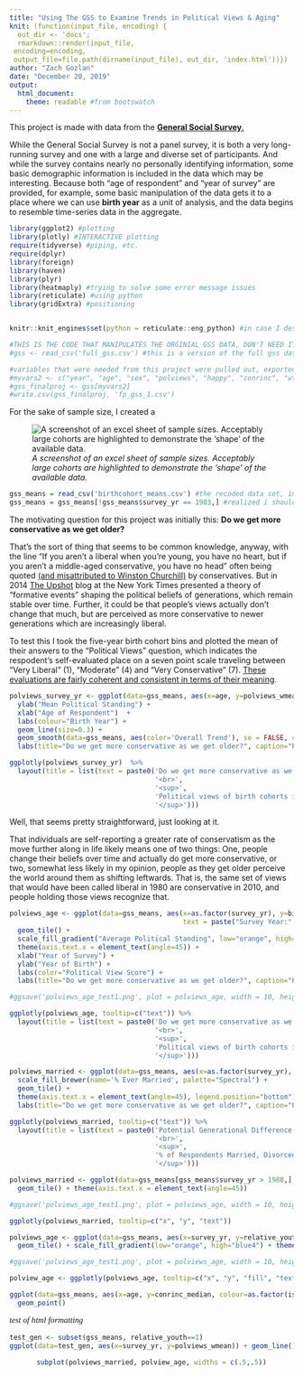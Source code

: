 ```yaml
---
title: "Using The GSS to Examine Trends in Political Views & Aging"
knit: (function(input_file, encoding) {
  out_dir <- 'docs';
  rmarkdown::render(input_file,
 encoding=encoding,
 output_file=file.path(dirname(input_file), out_dir, 'index.html'))})
author: "Zach Gozlan"
date: "December 20, 2019"
output: 
  html_document:
    theme: readable #from bootswatch
---
```

This project is made with data from the [<b>General Social Survey</b>.](https://gss.norc.org/)

While the General Social Survey is not a panel survey, it is both a very long-running survey and one with a large and diverse set of participants. And while the survey contains nearly no personally identifying information, some basic demographic information is included in the data which may be interesting. Because both “age of respondent” and “year of survey” are provided, for example, some basic manipulation of the data gets it to a place where we can use <b>birth year</b> as a unit of analysis, and the data begins to resemble time-series data in the aggregate.

```r
library(ggplot2) #plotting
library(plotly) #INTERACTIVE plotting
require(tidyverse) #piping, etc.
require(dplyr)
library(foreign)
library(haven)
library(plyr)
library(heatmaply) #trying to solve some error message issues
library(reticulate) #using python
library(gridExtra) #positioning


knitr::knit_engines$set(python = reticulate::eng_python) #in case I desperately need a python something
```

```r
#THIS IS THE CODE THAT MANIPULATES THE ORGINIAL GSS DATA, DON'T NEED IT RIGHT NOW
#gss <- read_csv('full_gss.csv') #this is a version of the full gss data set that was converted to csv
```

```r
#variables that were needed from this project were pulled out, exported, and sent to python for easy manipulation
#myvars2 <- c("year", "age", "sex", "polviews", "happy", "conrinc", "wtssall", "natrace", "life", "trust", "dwelown", "marital") #for final project
#gss_finalproj <- gss[myvars2]
#write.csv(gss_finalproj, 'fp_gss_1.csv')
```

For the sake of sample size, I created a 

![<i>A screenshot of an excel sheet of sample sizes. Acceptably large cohorts are highlighted to demonstrate the 'shape' of the available data.</i>](images/included_in_survey.PNG)

```r
gss_means = read_csv('birthcohort_means.csv') #the recoded data set, imported back in for presentation
gss_means = gss_means[!gss_means$survey_yr == 1983,] #realized i should drop this year - sparse data
```

The motivating question for this project was initially this: <b>Do we get more conservative as we get older?</b>

That's the sort of thing that seems to be common knowledge, anyway, with the line "If you aren’t a liberal when you’re young, you have no heart, but if you aren’t a middle-aged conservative, you have no head" often being quoted [(and misattributed to Winston Churchill)](https://quoteinvestigator.com/2014/02/24/heart-head/) by conservatives. But in 2014 [The Upshot](https://www.nytimes.com/interactive/2014/07/08/upshot/how-the-year-you-were-born-influences-your-politics.html) blog at the New York Times presented a theory of "formative events" shaping the political beliefs of generations, which remain stable over time. Further, it could be that people's views actually don't change that much, but are perceived as more conservative to newer generations which are increasingly liberal.

To test this I took the five-year birth cohort bins and plotted the mean of their answers to the "Political Views" question, which indicates the respodent's self-evaluated place on a seven point scale traveling between "Very Liberal" (1), "Moderate" (4) and "Very Conservative" (7). [These evaluations are fairly coherent and consistent in terms of their meaning](http://www.aapor.org/AAPOR_Main/media/AnnualMeetingProceedings/2015/J2-1-Kiley.pdf).

```r
polviews_survey_yr <- ggplot(data=gss_means, aes(x=age, y=polviews_wmean, colour=as.factor(birth_cohort))) +
  ylab("Mean Political Standing") +
  xlab("Age of Respondent")  +
  labs(colour="Birth Year") +
  geom_line(size=0.3) +
  geom_smooth(data=gss_means, aes(color='Overall Trend'), se = FALSE, color="black", lty='longdash') + 
  labs(title="Do we get more conservative as we get older?", caption="Political views of birth cohorts in the GSS \n at available range of ages") #see writeup

ggplotly(polviews_survey_yr)  %>%
  layout(title = list(text = paste0('Do we get more conservative as we get older?',
                                    '<br>',
                                    '<sup>',
                                    'Political views of birth cohorts in the GSS at available range of ages',
                                    '</sup>')))
```

Well, that seems pretty straightforward, just looking at it.

That individuals are self-reporting a greater rate of conservatism as the move further along in life likely means one of two things: One, people change their beliefs over time and actually do get more conservative, or two, somewhat less likely in my opinion, people as they get older perceive the world around them as shifting leftwards. That is, the same set of views that would have been called liberal in 1980 are conservative in 2010, and people holding those views recognize that.

```r
polviews_age <- ggplot(data=gss_means, aes(x=as.factor(survey_yr), y=birth_cohort, fill=polviews_wmean, 
                                           text = paste("Survey Year:", survey_yr, "\nBirth Year:", birth_cohort, "\nPolitical View Score:", polviews_wmean, "\nSample Size:", counts, "\nAge:", age))) +
  geom_tile() + 
  scale_fill_gradient("Average Political Standing", low="orange", high="blue4", labels=c("More Liberal","", "Moderate", "", "", "More Conservative")) + 
  theme(axis.text.x = element_text(angle=45)) + 
  xlab("Year of Survey") +
  ylab("Year of Birth") +
  labs(color="Political View Score") +
  labs(title="Do we get more conservative as we get older?", caption="Political views of birth cohorts in the GSS \n at available range of ages") #see documentaiton

#ggsave('polviews_age_test1.png', plot = polviews_age, width = 10, height = 6) 

ggplotly(polviews_age, tooltip=c("text")) %>%
  layout(title = list(text = paste0('Do we get more conservative as we get older?',
                                    '<br>',
                                    '<sup>',
                                    'Political views of birth cohorts in the GSS in each survey',
                                    '</sup>')))
```

```r
polviews_married <- ggplot(data=gss_means, aes(x=as.factor(survey_yr), y=birth_cohort, fill=as.factor(been_married_wmean_binned), text = paste("Survey Year:", survey_yr, "\nBirth Year:", birth_cohort, "\nSample Size:", counts, "\nAge:", age, "\nMarriage%:", been_married_wmean*100))) +
  scale_fill_brewer(name='% Ever Married', palette="Spectral") +
  geom_tile() +
  theme(axis.text.x = element_text(angle=45), legend.position="bottom") +
  labs(title="Do we get more conservative as we get older?", caption="Political views of birth cohorts in the GSS \n at available range of ages")

ggplotly(polviews_married, tooltip=c("text")) %>%
  layout(title = list(text = paste0('Potential Generational Difference: Marriage',
                                    '<br>',
                                    '<sup>',
                                    '% of Respondents Married, Divorced, or Widowed, by Survey & Age Cohort',
                                    '</sup>')))
```

```r
polviews_married <- ggplot(data=gss_means[gss_means$survey_yr > 1988,], aes(x=as.factor(survey_yr), y=birth_cohort, fill=as.factor(dwelown_wmean_binned), text = paste("Sample Size:", counts, "\n Age:", age, "\n Marriage%:", been_married_wmean))) + scale_fill_brewer(palette="Spectral") +
  geom_tile() + theme(axis.text.x = element_text(angle=45))

#ggsave('polviews_age_test1.png', plot = polviews_age, width = 10, height = 6)

ggplotly(polviews_married, tooltip=c("x", "y", "text"))
```

```r
polviews_age <- ggplot(data=gss_means, aes(x=survey_yr, y=relative_youth, fill=polviews_wmean, text = paste("Sample Size:", counts, "\n Age:", age))) +
  geom_tile() + scale_fill_gradient(low="orange", high="blue4") + theme(axis.text.x = element_text(angle=45))

#ggsave('polviews_age_test1.png', plot = polviews_age, width = 10, height = 6)

polview_age <- ggplotly(polviews_age, tooltip=c("x", "y", "fill", "text"))
```

```r
ggplot(data=gss_means, aes(x=age, y=conrinc_median, colour=as.factor(is2018))) +
  geom_point()
```

<p style="font-family: times, serif; font-size:11pt; font-style:italic">
    test of html formatting
</p>

```r
test_gen <- subset(gss_means, relative_youth==1)
ggplot(data=test_gen, aes(x=survey_yr, y=polviews_wmean)) + geom_line()
```

<center>
```r
subplot(polviews_married, polview_age, widths = c(.5,.5))
```
</center>
